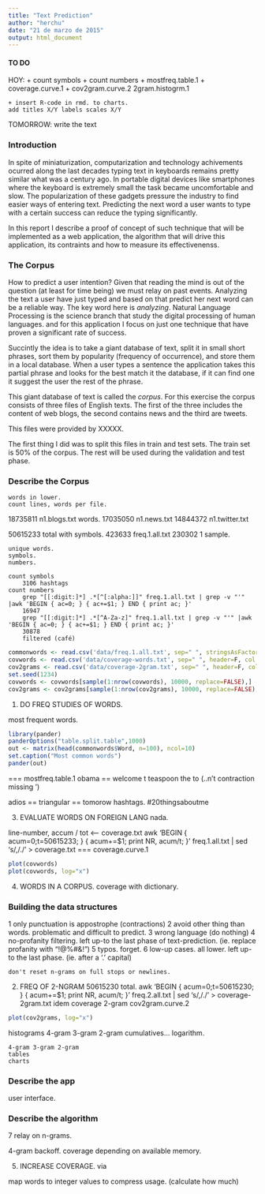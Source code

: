 ```yaml
---
title: "Text Prediction"
author: "herchu"
date: "21 de marzo de 2015"
output: html_document
---
```


#### TO DO

HOY:
    + count symbols
    + count numbers
    + mostfreq.table.1
    + coverage.curve.1
    + cov2gram.curve.2
    2gram.histogrm.1
    
    + insert R-code in rmd. to charts.
    add titles X/Y labels scales X/Y

TOMORROW:
    write the text
    
### Introduction

In spite of miniaturization, computarization and technology achivements ocurred along the last decades typing text in keyboards remains pretty similar what was a century ago. In portable digital devices like smartphones where the keyboard is extremely small the task became uncomfortable and slow. The popularization of these gadgets pressure the industry to find easier ways of entering text. Predicting the next word a user wants to type with a certain success can reduce the typing significantly.

In this report I describe a proof of concept of such technique that will be implemented as a web application, the algorithm that will drive this application, its contraints and how to measure its effectivenenss.


### The Corpus

How to predict a user intention? Given that reading the mind is out of the question (at least for time being) we must relay on past events. Analyzing the text a user have just typed and based on that predict her next word can be a reliable way. The key word here is *analyzing*. Natural Language Processing is the science branch that study the digital processing of human languages. and for this application I focus on just one technique that have proven a significant rate of success.

Succintly the idea is to take a giant database of text, split it in small short phrases, sort them by popularity (frequency of occurrence), and store them in a local database. When a user types a sentence the application takes this partial phrase and looks for the best match it the database, if it can find one it suggest the user the rest of the phrase.

This giant database of text is called the *corpus*. For this exercise the corpus consists of three files of English texts. The first of the three includes the content of web blogs, the second contains news and the third are tweets.

This files were provided by XXXXX.

The first thing I did was to split this files in train and test sets. The train set is 50% of the corpus. The rest will be used during the validation and test phase.


### Describe the Corpus

    words in lower.
    count lines, words per file.
    
 18735811 n1.blogs.txt words.
 17035050 n1.news.txt
 14844372 n1.twitter.txt

 50615233 total with symbols.
   423633 freq.1.all.txt
   230302 1 sample.

    unique words.
    symbols.
    numbers.

    count symbols
        3106 hashtags    
    count numbers
        grep "[[:digit:]*] .*[^[:alpha:]]" freq.1.all.txt | grep -v "'" |awk 'BEGIN { ac=0; } { ac+=$1; } END { print ac; }'
        16947
        grep "[[:digit:]*] .*[^A-Za-z]" freq.1.all.txt | grep -v "'" |awk 'BEGIN { ac=0; } { ac+=$1; } END { print ac; }'
        30878
        filtered (café)


```r
commonwords <- read.csv('data/freq.1.all.txt', sep=" ", stringsAsFactors=F, nrows=1000, header=F, col.names=c('Freq','Word'))
covwords <- read.csv('data/coverage-words.txt', sep=" ", header=F, col.names=c('Position','Freq'))
cov2grams <- read.csv('data/coverage-2gram.txt', sep=" ", header=F, col.names=c('Position','Freq'))
set.seed(1234)
covwords <- covwords[sample(1:nrow(covwords), 10000, replace=FALSE),]
cov2grams <- cov2grams[sample(1:nrow(cov2grams), 10000, replace=FALSE),]
```

1. DO FREQ STUDIES OF WORDS.

most frequent words.

```r
library(pander)
panderOptions("table.split.table",1000)
out <- matrix(head(commonwords$Word, n=100), ncol=10)
set.caption("Most common words")
pander(out)
```

=== mostfreq.table.1
obama == welcome
t teaspoon the to (..n't contraction missing ')

adios == triangular == tomorow
hashtags.  #20thingsaboutme

3. EVALUATE WORDS ON FOREIGN LANG
nada.

line-number, accum / tot <-- coverage.txt
awk 'BEGIN { acum=0;t=50615233; } { acum+=$1; print NR, acum/t; }' freq.1.all.txt | sed 's/,/./' >  coverage.txt
=== coverage.curve.1
```r
plot(covwords)
plot(covwords, log="x")
```

4. WORDS IN A CORPUS. coverage with dictionary.


### Building the data structures

1 only punctuation is appostrophe (contractions)
2 avoid other thing than words. problematic and difficult to predict.
3 wrong language (do nothing)
4 no-profanity filtering. left up-to the last phase of text-prediction. (ie. replace profanity with "!@%#&!")
5 typos. forget.
6 low-up cases. all lower. left up-to the last phase. (ie. after a '.' capital)

    don't reset n-grams on full stops or newlines.

2. FREQ OF 2-NGRAM
50615230 total.
awk 'BEGIN { acum=0;t=50615230; } { acum+=$1; print NR, acum/t; }' freq.2.all.txt | sed 's/,/./' > coverage-2gram.txt
idem coverage 2-gram
cov2gram.curve.2
```r
plot(cov2grams, log="x")
```


histograms 4-gram 3-gram 2-gram
cumulatives... logarithm.

    4-gram 3-gram 2-gram
    tables
    charts


### Describe the app

user interface.


### Describe the algorithm

7 relay on n-grams.

4-gram backoff. coverage depending on available memory.

5. INCREASE COVERAGE.
    via 

map words to integer values to compress usage. (calculate how much)

